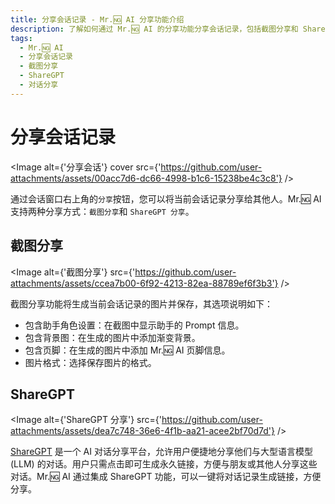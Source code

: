 ```yaml
---
title: 分享会话记录 - Mr.🆖 AI 分享功能介绍
description: 了解如何通过 Mr.🆖 AI 的分享功能分享会话记录，包括截图分享和 ShareGPT 分享方式。通过分享功能，轻松与他人分享您的对话。
tags:
  - Mr.🆖 AI
  - 分享会话记录
  - 截图分享
  - ShareGPT
  - 对话分享
---
```


# 分享会话记录

<Image alt={'分享会话'} cover src={'https://github.com/user-attachments/assets/00acc7d6-dc66-4998-b1c6-15238be4c3c8'} />

通过会话窗口右上角的`分享`按钮，您可以将当前会话记录分享给其他人。Mr.🆖 AI 支持两种分享方式：`截图分享`和 `ShareGPT 分享`。

## 截图分享

<Image alt={'截图分享'} src={'https://github.com/user-attachments/assets/ccea7b00-6f92-4213-82ea-88789ef6f3b3'} />

截图分享功能将生成当前会话记录的图片并保存，其选项说明如下：

- 包含助手角色设置：在截图中显示助手的 Prompt 信息。
- 包含背景图：在生成的图片中添加渐变背景。
- 包含页脚：在生成的图片中添加 Mr.🆖 AI 页脚信息。
- 图片格式：选择保存图片的格式。

## ShareGPT

<Image alt={'ShareGPT 分享'} src={'https://github.com/user-attachments/assets/dea7c748-36e6-4f1b-aa21-acee2bf70d7d'} />

[ShareGPT](https://sharegpt.com/) 是一个 AI 对话分享平台，允许用户便捷地分享他们与大型语言模型 (LLM) 的对话。用户只需点击即可生成永久链接，方便与朋友或其他人分享这些对话。Mr.🆖 AI 通过集成 ShareGPT 功能，可以一键将对话记录生成链接，方便分享。
